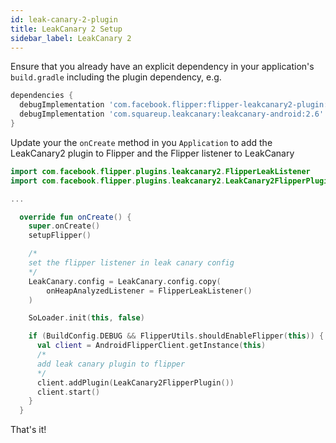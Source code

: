 ```yaml
---
id: leak-canary-2-plugin
title: LeakCanary 2 Setup
sidebar_label: LeakCanary 2
---
```


Ensure that you already have an explicit dependency in your application's
`build.gradle` including the plugin dependency, e.g.

```groovy
dependencies {
  debugImplementation 'com.facebook.flipper:flipper-leakcanary2-plugin:0.89.0'
  debugImplementation 'com.squareup.leakcanary:leakcanary-android:2.6'
}
```

Update your the `onCreate` method in you `Application` to add the LeakCanary2 plugin to Flipper and the Flipper listener to LeakCanary

```kt
import com.facebook.flipper.plugins.leakcanary2.FlipperLeakListener
import com.facebook.flipper.plugins.leakcanary2.LeakCanary2FlipperPlugin

...

  override fun onCreate() {
    super.onCreate()
    setupFlipper()

    /*
    set the flipper listener in leak canary config
    */
    LeakCanary.config = LeakCanary.config.copy(
        onHeapAnalyzedListener = FlipperLeakListener()
    )

    SoLoader.init(this, false)

    if (BuildConfig.DEBUG && FlipperUtils.shouldEnableFlipper(this)) {
      val client = AndroidFlipperClient.getInstance(this)
      /*
      add leak canary plugin to flipper
      */
      client.addPlugin(LeakCanary2FlipperPlugin())
      client.start()
    }
  }
```

That's it!
